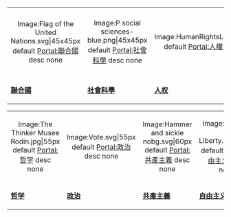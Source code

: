 {| style="margin:1em auto 0em auto; text-align:center; width:100%; background:transparent;"
|-
|style="width:14.3%;"| <div align=center><imagemap> 
Image:Flag of the United Nations.svg|45x45px                               
default [[Portal:聯合國|Portal:聯合國]]
desc none 
</imagemap></div>
|style="width:14.3%;"| <div align=center><imagemap> 
Image:P social sciences-blue.png|45x45px                               
default [[Portal:社會科學|Portal:社會科學]]
desc none 
</imagemap></div>
|style="width:14.3%"| <div align=center><imagemap>
Image:HumanRightsLogo.svg‎|50px
default [[Portal:人權|Portal:人權]]
desc none
</imagemap></div>
|style="width:14.3%"| <div align=center><imagemap>
Image:P economie blue.svg|55px
default [[Portal:經濟學|Portal:經濟學]]
desc none
</imagemap></div>
|-
| '''[[Portal:聯合國|聯合國]]'''
| '''[[Portal:社會科學|社會科學]]'''
| '''[[Portal:人權|人权]]'''
| '''[[Portal:經濟學|經濟學]]'''
|}
{| style="margin:1em auto 0em auto; text-align:center; width:100%; background:transparent;"
|-
|style="width:14.3%"| <div align=center><imagemap>
Image:The Thinker Musee Rodin.jpg|55px
default [[Portal:哲学|Portal:哲学]]
desc none
</imagemap></div>
|style="width:14.3%"| <div align=center><imagemap>
Image:Vote.svg|55px
default [[Portal:政治|Portal:政治]]
desc none
</imagemap></div>
|style="width:14.3%"| <div align=center><imagemap>
Image:Hammer and sickle nobg.svg‎|60px
default [[Portal:共產主義|Portal:共產主義]]
desc none
</imagemap></div>
|style="width:14.3%"| <div align=center><imagemap>
Image:P Statue of Liberty.png|60px
default [[Portal:自由主义|Portal:自由主义]]
desc none
</imagemap></div>
|style="width:14.3%"| <div align=center><imagemap>
File:P_human_body.svg|65px
default [[Portal:人类学|Portal:人类学]]
desc none
</imagemap></div>
|-
| '''[[Portal:哲学|哲学]]'''
| '''[[Portal:政治|政治]]'''
| '''[[Portal:共產主義|共產主義]]'''
| '''[[Portal:自由主义|自由主义]]'''
| '''[[Portal:人类学|人类学]]'''
|}<noinclude>[[Category:国际关系|{{SUBPAGENAME}}]]</noinclude>